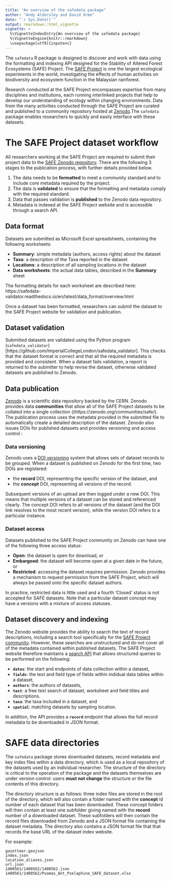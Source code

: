 ```yaml
---
title: "An overview of the safedata package"
author: "Andy Aldersley and David Orme"
date: "`r Sys.Date()`"
output: rmarkdown::html_vignette
vignette: >
  %\VignetteIndexEntry{An overview of the safedata package}
  %\VignetteEngine{knitr::rmarkdown}
  \usepackage[utf8]{inputenc}
---
```


The `safedata` R package is designed to discover and work with data using the formatting and
indexing API designed for the Stability of Altered Forest Ecosystems (SAFE) Project. The [SAFE
Project](https://www.safeproject.net/) is one the largest ecological experiments in the world,
investigating the effects of human activities on biodiversity and ecosystem function in the
Malaysian rainforest.

Research conducted at the SAFE Project encompasses expertise from many 
disciplines and institutions, each running interlinked projects that help to 
develop our understanding of ecology within changing environments. Data from 
the many activities conducted through the SAFE Project are curated and published to 
a community repository hosted at  [Zenodo](https://zenodo.org/communities/safe/).The
`safedata` package enables researchers to quickly and easily interface with 
these datasets. 

# The SAFE Project dataset workflow

All researchers working at the SAFE Project are required to submit their project
data to the [SAFE Zenodo repository](https://zenodo.org/communities/safe/). There 
are the following 3 stages to the publication process, with further details provided below.

1. The data needs to be **formatted** to meet a community standard and to include
    core metadata required by the project.
2. The data is **validated** to ensure that the formatting and metadata comply with
    the required standard.
3. Data that passes validation is **published** to the Zenodo data repository.
4. Metadata is indexed at the SAFE Project website and is accessible through a search API.

## Data format

Datasets are submitted as Microsoft Excel spreadsheets, containing the following
worksheets:

* **Summary**: simple metadata (authors, access rights) about the dataset
* **Taxa**: a description of the Taxa reported in the dataset
* **Locations**: a description of all sampling locations in the dataset
* **Data worksheets**: the actual data tables, described in the **Summary** sheet

The formatting details for each worksheet are described here: https://safedata-validator.readthedocs.io/en/latest/data_format/overview.html

Once a dataset has been formatted, researchers can submit the dataset to
the SAFE Project website for validation and publication.

## Dataset validation

Submitted datasets are validated using the Python program  (`safedata_validator`)[https://github.com/ImperialCollegeLondon/safedata_validator]. 
This checks that the dataset format is correct and that all the required metadata is 
provided and consistent. When a dataset fails validation, a report is returned to
the submitter to help revise the dataset, otherwise validated datasets are published
to Zenodo.

## Data publication

[Zenodo](https://zenodo.org) is a scientific data repository backed by the CERN. Zenodo 
provides data **communities** that allow all of the SAFE Project datasets to be collated
into a single collection ((https://zenodo.org/communities/safe/). The publication process
uses the metadata provided in the submitted file to automatically create a detailed 
description of the dataset. Zenodo also issues DOIs for published datasets and provides 
versioning and access control :

### Data versioning 

Zenodo uses a [DOI versioning](https://help.zenodo.org/) system that allows sets
of dataset records to be grouped. When a dataset is published on Zenodo for the
first time, two DOIs are registered:

* the **record**  DOI, representing the specific version of the dataset, and
* the **concept** DOI,  representing all versions of the record.

Subsequent versions of an upload are then logged under a new DOI. This means
that multiple versions of a dataset can be stored and referenced clearly. The concept DOI
refers to all versions of the dataset (and the DOI link resolves to the most recent version),
while the version DOI refers to a particular instance.

### Dataset access

Datasets published to the SAFE Project community on Zenodo can have one of the following 
three access status:

* **Open**: the dataset is open for download, or
* **Embargoed**: the dataset will become open at a given date in the future, or
* **Restricted**: accessing the dataset requires permission. Zenodo provides a mechanism to request permission from the SAFE Project, which will always be passed onto the specific dataset authors. 

In practice, restricted data is little used and a fourth 'Closed' status is not accepted for SAFE 
datasets. Note that a particular dataset concept may have a versions with a mixture of access
statuses.

## Dataset discovery and indexing

The Zenodo website provides the ability to search the text of record descriptions, including a search
tool specifically for the [SAFE Project community](https://www.zenodo.org/communities/safe/search).
However, these searches are unstructured and do not cover all of the metadata contained within
published datasets. The SAFE Project website therefore maintains a [search API](https://www.safeproject.net/api) that allows 
structured queries to be performed on the following:

* **`dates`**: the start and endpoints of data collection within a dataset, 
* **`fields`**: the text and field type of fields within indidual data tables within a dataset,
* **`authors`**: the authors of datasets,
* **`text`**: a free text search of dataset, worksheet and field titles and descriptions.
* **`taxa`**: the taxa included  in a dataset, and
* **`spatial`**: matching datasets by sampling location.

In addition, the API provides a **`record`** endpoint that allows the full record metadata to be downloaded in JSON format.

 
# SAFE data directories

The `safedata` package stores downloaded datasets, record metadata and key index
files within a data directory, which is used as a local repository of the datasets used by
an individual researcher. The structure of the directory is critical to the operation of the
package and the datasets themselves are under version control: users **must not change**
the structure or the file contents of this directory.

The directory structure is as follows: three index files are stored in the root of the directory, 
which will also contain a folder named with the **concept** id number of each dataset
that has been downloaded. These concept folders will then contain at least one subfolder
giving named with the **record** number of a downloaded dataset. These subfolders
will then contain the record files downloaded from Zenodo and a JSON format file containing
the dataset metadata. The directory also contains a JSON format file that that records the base URL of the dataset index website.

For example:

```
gazetteer.geojson
index.json
location_aliases.json
url.json
1400561/1400562/1400562.json
1400561/1400562/Psomas_Ant_Pselaphine_SAFE_dataset.xlsx
```
